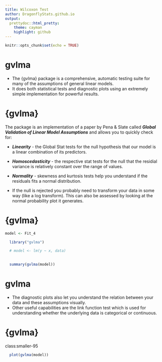 ```yaml
---
title: Wilcoxon Test
author: DragonflyStats.github.io
output:
  prettydoc::html_pretty:
    theme: cayman
    highlight: github
---
```


```r
knitr::opts_chunk$set(echo = TRUE)
```


{gvlma}
========================

* The {gvlma} package is a comprehensive, automatic testing suite for many of the assumptions of general linear models. 
* It does both statistical tests and diagnostic plots using an extremely simple implementation for powerful results.


{gvlma}
========================

The package is an implementation of a paper by Pena & Slate called ***Global Validation of Linear Model Assumptions*** and allows you to quickly check for:

* ***Linearity*** - the Global Stat tests for the null hypothesis that our model is a linear combination of its predictors.

* ***Homoscedasticity*** - the respective stat tests for the null that the residial variance is relatively constant over the range of values.

* ***Normality*** - skewness and kurtosis tests help you understand if the residuals fits a normal distribution. 

* If the null is rejected you probably need to transform your data in some way (like a log transform). 
This can also be assessed by looking at the normal probability plot it generates.	

{gvlma}
========================

```r
model <- Fit_4
```

```r
  library("gvlma")

  # model <- lm(y ~ x, data)
  
  
  summary(gvlma(model))
```


{gvlma}
========================
* The diagnostic plots also let you understand the relation between your data and these assumptions visually. 
* Other useful capabilities are the link function test which is used for understanding whether the underlying data is categorical or continuous.


{gvlma}
========================
class:smaller-95



```r

  plot(gvlma(model))

```





